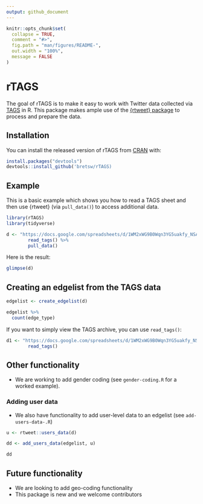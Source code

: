 ```yaml
---
output: github_document
---
```


<!-- README.md is generated from README.Rmd. Please edit that file -->

```r
knitr::opts_chunk$set(
  collapse = TRUE,
  comment = "#>",
  fig.path = "man/figures/README-",
  out.width = "100%",
  message = FALSE
)
```

# rTAGS

The goal of rTAGS is to make it easy to work with Twitter data collected via [TAGS](https://tags.hawksey.info/) in R. This package makes ample use of the [{rtweet} package](https://rtweet.info/) to process and prepare the data.

## Installation

You can install the released version of rTAGS from [CRAN](https://CRAN.R-project.org) with:

``` r
install.packages("devtools")
devtools::install_github('bretsw/rTAGS)
```

## Example

This is a basic example which shows you how to read a TAGS sheet and then use {rtweet} (via `pull_data()`) to access additional data.

```r
library(rTAGS)
library(tidyverse)

d <- "https://docs.google.com/spreadsheets/d/1WM2xWG9B0Wqn3YG5uakfy_NSAEzIFP2nEAJ5U_fqufc/edit#gid=8743918" %>%
        read_tags() %>% 
        pull_data()
```

Here is the result:

```r
glimpse(d)
```

## Creating an edgelist from the TAGS data

```r
edgelist <- create_edgelist(d)

edgelist %>% 
  count(edge_type)
```

If you want to simply view the TAGS archive, you can use `read_tags()`:

```r
d1 <- "https://docs.google.com/spreadsheets/d/1WM2xWG9B0Wqn3YG5uakfy_NSAEzIFP2nEAJ5U_fqufc/edit#gid=8743918" %>% 
        read_tags()
```

## Other functionality

- We are working to add gender coding (see `gender-coding.R` for a worked example).

### Adding user data

- We also have functionality to add user-level data to an edgelist (see `add-users-data-.R`)

```r
u <- rtweet::users_data(d)

dd <- add_users_data(edgelist, u)

dd
```

## Future functionality

- We are looking to add geo-coding functionality
- This package is new and we welcome contributors
